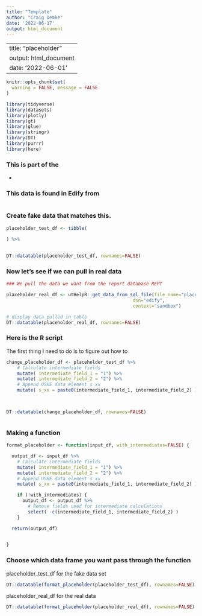 ```yaml
---
title: "Template"
author: "Craig Demke"
date: '2022-06-17'
output: html_document
---
```


---
title: "placeholder"
output: html_document
date: '2022-06-01'
---

```r
knitr::opts_chunk$set(
  warning = FALSE, message = FALSE
)
```

```r
library(tidyverse)
library(datasets)
library(plotly)
library(gt)
library(glue)
library(stringr)
library(DT)
library(purrr)
library(here)
```
### This is part of the 
* 

### This data is found in Edify from 
```{}

```


### Create fake data that matches this.

```r
placeholder_test_df <- tibble(
  
) %>% 
   

DT::datatable(placeholder_test_df, rownames=FALSE)
```

### Now let's see if we can pull in real data

```r
### We pull the data we want from the report database REPT 

placeholder_real_df <- utHelpR::get_data_from_sql_file(file_name="placeholder.sql",
                                               dsn="edify",
                                               context="sandbox")

# display data pulled in table
DT::datatable(placeholder_real_df, rownames=FALSE)
```


### Here is the R script

The first thing I need to do is to figure out how to

```r

change_placeholder_df <- placeholder_test_df %>%
    # Calculate intermediate fields
    mutate( intermediate_field_1 = "1") %>%
    mutate( intermediate_field_2 = "2") %>%
    # Append USHE data element s_xx
    mutate( s_xx = paste0(intermediate_field_1, intermediate_field_2) )
  


DT::datatable(change_placeholder_df, rownames=FALSE)



```

### Making a function

```r
  
format_placeholder <- function(input_df, with_intermediates=FALSE) {

  output_df <- input_df %>%
    # Calculate intermediate fields
    mutate( intermediate_field_1 = "1") %>%
    mutate( intermediate_field_2 = "2") %>%
    # Append USHE data element s_xx
    mutate( s_xx = paste0(intermediate_field_1, intermediate_field_2) )

    if (!with_intermediates) {
      output_df <- output_df %>%
        # Remove fields used for intermediate calculations
        select( -c(intermediate_field_1, intermediate_field_2) )
    }

  return(output_df)

  
}
```
### Choose which data frame you want pass through the function 

placeholder_test_df for the fake data set
```r
DT::datatable(format_placeholder(placeholder_test_df), rownames=FALSE)
```

placeholder_real_df for the real data
```r
DT::datatable(format_placeholder(placeholder_real_df), rownames=FALSE)
```

